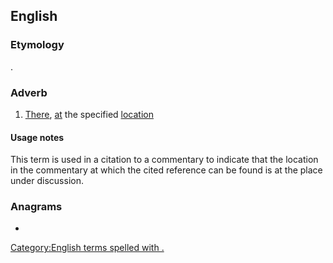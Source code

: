 {{also|ad loc}}
==English==

===Etymology===
{{borrowing|en|la|[[ad]] [[locum]]||at the place}}.

===Adverb===
{{en-adv|-}}

# [[there|There]], [[at]] the specified [[location]]

====Usage notes====
This term is used in a citation to a commentary to indicate that the location in the commentary at which the cited reference can be found is at the place under discussion.

===Anagrams===
* {{anagrams|en|acold|adcol|clado-}}

[[Category:English terms spelled with .]]